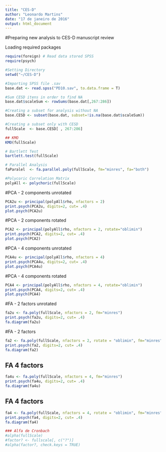 ```yaml
---
title: "CES-D"
author: "Leonardo Martins"
date: "17 de janeiro de 2016"
output: html_document
---
```


#Preparing new analysis to CES-D manuscript review

Loading required packages
```r
require(foreign) # Read data stored SPSS
require(psych)
```

```r
#Setting Directory
setwd("~/CES-D")

#Importing SPSS file .sav
base.dat <- read.spss("PD10.sav", to.data.frame = T)

#Sum CESD itens in order to find NA
base.dat$scaleSum <- rowSums(base.dat[,267:286])

#Creating a subset for analysis without NA
base.CESD <- subset(base.dat, subset=!is.na(base.dat$scaleSum))

#Creating a subset only with CESD
fullScale  <- base.CESD[ , 267:286]
```

```r
## KMO
KMO(fullScale)
```

```r
# Bartlett Test
bartlett.test(fullScale)
```


```r
# Parallel Analysis
faParalel  <- fa.parallel.poly(fullScale, fm="minres", fa="both")
```

```r
#Polycoric Correlation Matrix
polyAll <- polychoric(fullScale)
```


#PCA - 2 components unrotated

```r
PCA2u <- principal(polyAll$rho, nfactors = 2)
print.psych(PCA2u, digits=2, cut= .4)
plot.psych(PCA2u)
```



#PCA - 2 components rotated

```r
PCA2 <- principal(polyAll$rho, nfactors = 2, rotate="oblimin")
print.psych(PCA2, digits=2, cut= .4)
plot.psych(PCA2)
```



#PCA - 4 components unrotated

```r
PCA4u <- principal(polyAll$rho, nfactors = 4)
print.psych(PCA4u, digits=2, cut= .4)
plot.psych(PCA4u)
```

#PCA - 4 components rotated

```r
PCA4 <- principal(polyAll$rho, nfactors = 4, rotate="oblimin")
print.psych(PCA4, digits=2, cut= .4)
plot.psych(PCA4)
```


#FA - 2 factors unrotated
```r
fa2u <- fa.poly(fullScale, nfactors = 2, fm="minres")
print.psych(fa2u, digits=2, cut= .4)  
fa.diagram(fa2u)
```

#FA - 2 factors
```r
fa2 <- fa.poly(fullScale, nfactors = 2, rotate = "oblimin", fm="minres")
print.psych(fa2, digits=2, cut= .4)  
fa.diagram(fa2)
```

## FA 4 factors
```r
fa4u <- fa.poly(fullScale, nfactors = 4, fm="minres")
print.psych(fa4u, digits=2, cut= .4)
fa.diagram(fa4u)
```

## FA 4 factors
```r
fa4 <- fa.poly(fullScale, nfactors = 4, rotate = "oblimin", fm="minres")
print.psych(fa4, digits=2, cut= .4)
fa.diagram(fa4)
```


```r
### Alfa de Cronbach
#alpha(fullScale)
#factor? <- fullscale[, c("?")]
#alpha(factor?, check.keys = TRUE)
```








